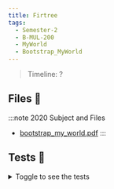 ```yaml
---
title: Firtree
tags:
  - Semester-2
  - B-MUL-200
  - MyWorld
  - Bootstrap_MyWorld
---
```

> Timeline: ?


## Files 📂

:::note 2020 Subject and Files
- [bootstrap_my_world.pdf](https://github.com/Studio-17/Epitech-Subjects/raw/main/Semester-2/B-MUL-200/MyWorld/Bootstrap_MyWorld/bootstrap_my_world.pdf)
:::

## Tests 🤖
<details>
  <summary>Toggle to see the tests</summary>
  <div>
Yo
  </div>
</details>

